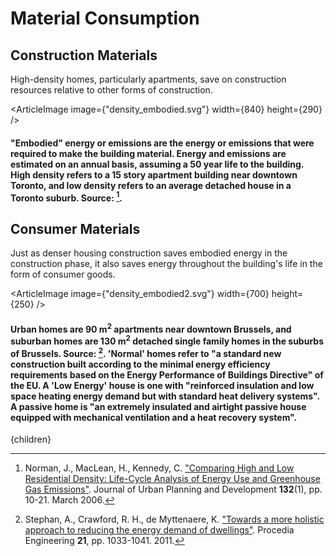


# Material Consumption

## Construction Materials

High-density homes, particularly apartments, save on construction resources relative to other forms of construction.

<ArticleImage image={"density_embodied.svg"} width={840} height={290} />
#### "Embodied" energy or emissions are the energy or emissions that were required to make the building material. Energy and emissions are estimated on an annual basis, assuming a 50 year life to the building. High density refers to a 15 story apartment building near downtown Toronto, and low density refers to an average detached house in a Toronto suburb. Source: [^1].

## Consumer Materials

Just as denser housing construction saves embodied energy in the construction phase, it also saves energy throughout the building's life in the form of consumer goods.

<ArticleImage image={"density_embodied2.svg"} width={700} height={250} />
#### Urban homes are 90 m<sup>2</sup> apartments near downtown Brussels, and suburban homes are 130 m<sup>2</sup> detached single family homes in the suburbs of Brussels. Source: [^2]. 'Normal' homes refer to "a standard new construction built according to the minimal energy efficiency requirements based on the Energy Performance of Buildings Directive" of the EU. A 'Low Energy' house is one with "reinforced insulation and low space heating energy demand but with standard heat delivery systems". A passive home is "an extremely insulated and airtight passive house equipped with mechanical ventilation and a heat recovery system".

[^1]: Norman, J., MacLean, H., Kennedy, C. ["Comparing High and Low Residential Density: Life-Cycle Analysis of Energy Use and Greenhouse Gas Emissions"](http://citeseerx.ist.psu.edu/viewdoc/download?doi=10.1.1.602.3394&rep=rep1&type=pdf). Journal of Urban Planning and Development <b>132</b>(1), pp. 10-21. March 2006.

[^2]: Stephan, A., Crawford, R. H., de Myttenaere, K. ["Towards a more holistic approach to reducing the energy demand of dwellings"](https://www.sciencedirect.com/science/article/pii/S1877705811049435). Procedia Engineering <b>21</b>, pp. 1033-1041. 2011.

  <Article 
    focusAreaUrl={focusAreaUrl} 
    hierarchy={hierarchy} 
    site={site}
  >
    {children}
  </Article>